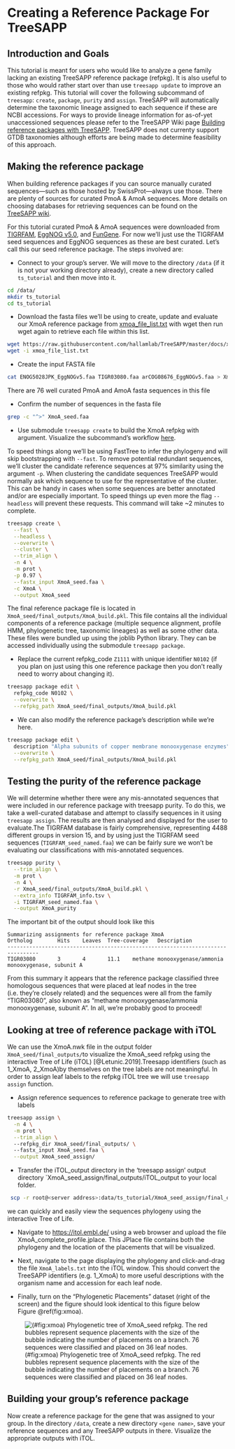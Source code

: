 # Creating a Reference Package For TreeSAPP {#treesapp-create}

## Introduction and Goals

This tutorial is meant for users who would like to analyze a gene family lacking an existing TreeSAPP reference package (refpkg). It is also useful to those who would rather start over than use `treesapp update` to improve an existing refpkg. This tutorial will cover the following subcommand of `treesapp`: `create`, `package`, `purity` and `assign`. TreeSAPP will automatically determine the taxonomic lineage assigned to each sequence if these are NCBI accessions. For ways to provide lineage information for as-of-yet unaccessioned sequences please refer to the TreeSAPP Wiki page [Building reference packages with TreeSAPP](https://github.com/hallamlab/TreeSAPP/wiki/Building-reference-packages-with-TreeSAPP#alternative-sources). TreeSAPP does not currenty support GTDB taxonomies although efforts are being made to determine feasibility of this approach. 



## Making the reference package

When building reference packages if you can source manually curated sequences---such as those hosted by SwissProt---always use those. There are plenty of sources for curated PmoA & AmoA sequences. More details on choosing databases for retrieving sequences can be found on the [TreeSAPP wiki](https://github.com/hallamlab/TreeSAPP/wiki/Building-reference-packages-with-TreeSAPP#step-1-reference-sequences).

For this tutorial curated PmoA & AmoA sequences were downloaded from [TIGRFAM](http://tigrfams.jcvi.org/cgi-bin/index.cgi), [EggNOG v5.0](http://eggnog5.embl.de/#/app/home), and [FunGene](http://fungene.cme.msu.edu/). For now we'll just use the TIGRFAM seed sequences and EggNOG sequences as these are best curated. Let's call this our seed reference package. The steps involved are:

-   Connect to your group's server. We will move to the directory `/data` (if it is not your working directory already), create a new directory called `ts_tutorial` and then move into it.

```bash
cd /data/
mkdir ts_tutorial
cd ts_tutorial
```

-   Download the fasta files we'll be using to create, update and evaluate our XmoA reference package from [xmoa_file_list.txt](https://github.com/hallamlab/TreeSAPP/blob/master/docs/xmoa_file_list.txt) with wget then run wget again to retrieve each file within this list.

```bash
wget https://raw.githubusercontent.com/hallamlab/TreeSAPP/master/docs/xmoa_file_list.txt`
wget -i xmoa_file_list.txt
```


-   Create the input FASTA file

```bash
cat ENOG5028JPK_EggNOGv5.faa TIGR03080.faa arCOG08676_EggNOGv5.faa > XmoA_seed.faa
```

There are 76 well curated PmoA and AmoA fasta sequences in this file

-   Confirm the number of sequences in the fasta file

```bash
grep -c "^>" XmoA_seed.faa
```

-   Use submodule `treesapp create` to build the XmoA refpkg with argument. Visualize the subcommand's workflow [here](https://github.com/hallamlab/TreeSAPP/wiki/Building-reference-packages-with-TreeSAPP#ingredients).

To speed things along we'll be using FastTree to infer the phylogeny and will skip bootstrapping with `--fast`. To remove potential redundant sequences, we'll cluster the candidate reference sequences at 97% similarity using the argument `-p`. When clustering the candidate sequences TreeSAPP would normally ask which sequence to use for the representative of the cluster. This can be handy in cases when some sequences are better annotated and/or are especially important. To speed things up even more the flag `--headless` will prevent these requests. This command will take \~2 minutes to complete.

```bash
treesapp create \
  --fast \
  --headless \
  --overwrite \
  --cluster \
  --trim_align \
  -n 4 \
  -m prot \
  -p 0.97 \
  --fastx_input XmoA_seed.faa \
  -c XmoA \
  --output XmoA_seed
```

The final reference package file is located in `XmoA_seed/final_outputs/XmoA_build.pkl`. This file contains all the individual components of a reference package (multiple sequence alignment, profile HMM, phylogenetic tree, taxonomic lineages) as well as some other data. These files were bundled up using the joblib Python library. They can be accessed individually using the submodule `treesapp package`.

-   Replace the current refpkg_code `Z1111` with unique identifier `N0102` (if you plan on just using this one reference package then you don't really need to worry about changing it).

```bash
treesapp package edit \
  refpkg_code N0102 \
  --overwrite \
  --refpkg_path XmoA_seed/final_outputs/XmoA_build.pkl
```

-   We can also modify the reference package's description while we're here.

```bash
treesapp package edit \
  description "Alpha subunits of copper membrane monooxygenase enzymes" \
  --overwrite \
  --refpkg_path XmoA_seed/final_outputs/XmoA_build.pkl
```

## Testing the purity of the reference package

We will determine whether there were any mis-annotated sequences that were included in our reference package with treesapp purity. To do this, we take a well-curated database and attempt to classify sequences in it using `treesapp assign`. The results are then analysed and displayed for the user to evaluate.The TIGRFAM database is fairly comprehensive, representing 4488 different groups in version 15, and by using just the TIGRFAM seed sequences (`TIGRFAM_seed_named.faa`) we can be fairly sure we won't be evaluating our classifications with mis-annotated sequences.

```bash
treesapp purity \
  --trim_align \
  -m prot \
  -n 4 \
  -r XmoA_seed/final_outputs/XmoA_build.pkl \
  --extra_info TIGRFAM_info.tsv \
  -i TIGRFAM_seed_named.faa \
  --output XmoA_purity
```

The important bit of the output should look like this

    Summarizing assignments for reference package XmoA
    Ortholog        Hits    Leaves  Tree-coverage   Description
    --------------------------------------------------------------------------------
    TIGR03080       3       4       11.1    methane monooxygenase/ammonia monooxygenase, subunit A

From this summary it appears that the reference package classified three homologous sequences that were placed at leaf nodes in the tree (i.e. they're closely related) and the sequences were all from the family "TIGR03080", also known as "methane monooxygenase/ammonia monooxygenase, subunit A". In all, we're probably good to proceed!

## Looking at tree of reference package with iTOL

We can use the XmoA.nwk file in the output folder `XmoA_seed/final_outputs/`to visualize the XmoA_seed refpkg using the interactive Tree of Life (iTOL) [@Letunic.2019].Treesapp identifiers (such as 1_XmoA, 2_XmoA)by themselves on the tree labels are not meaningful. In order to assign leaf labels to the refpkg iTOL tree we will use `treesapp assign` function.  

-   Assign reference sequences to reference package to generate tree with labels

```bash
treesapp assign \
  -n 4 \
  -m prot \
  --trim_align \  
  --refpkg_dir XmoA_seed/final_outputs/ \ 
  --fastx_input XmoA_seed.faa \
  --output XmoA_seed_assign/
```
 
 -   Transfer the iTOL_output directory in the 'treesapp assign'  output directory `XmoA_seed_assign/final_outputs/iTOL_output to your local folder.
 
 
```bash
 scp -r root@<server address>:data/ts_tutorial/XmoA_seed_assign/final_outputs/iTOL_output   <path_to_your_local_folder>
```

we can quickly and easily view the sequences phylogeny using the interactive Tree of Life.

-   Navigate to <https://itol.embl.de/> using a web browser and upload the file XmoA_complete_profile.jplace. This JPlace file contains both the phylogeny and the location of the placements that will be visualized.

-   Next, navigate to the page displaying the phylogeny and click-and-drag the file `XmoA_labels.txt` into the iTOL window. This should convert the TreeSAPP identifiers (e.g. 1_XmoA) to more useful descriptions with the organism name and accession for each leaf node.

-   Finally, turn on the "Phylogenetic Placements" dataset (right of the screen) and the figure should look identical to this figure below Figure \@ref(fig:xmoa).

![(\#fig:xmoa) Phylogenetic tree of XmoA_seed refpkg. The red bubbles represent sequence placements with the size of the bubble indicating the number of placements on a branch. 76 sequences were classified and placed on 36 leaf nodes. ](images/XmoA_seed_iTOLtree.svg)


## Building your group's reference package

Now create a reference package for the gene that was assigned to your group. In the directory `/data`, create a new directory `<gene name>`, save your reference sequences and any TreeSAPP outputs in there. Visualize the appropriate outputs with iTOL.
